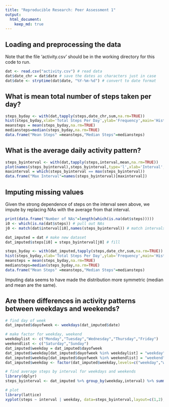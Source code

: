 ```yaml
---
title: "Reproducible Research: Peer Assessment 1"
output: 
  html_document:
    keep_md: true
---
```



## Loading and preprocessing the data
Note that the file 'activity.csv' should be in the working directory for this code to run.  
```r
dat <- read.csv("activity.csv") # read data
dat$date_chr = dat$date # save the dates as characters just in case
dat$date <- strptime(dat$date, "%Y-%m-%d") # convert to date format
```

## What is mean total number of steps taken per day?
```r
steps_byday <- with(dat,tapply(steps,date_chr,sum,na.rm=TRUE))
hist(steps_byday,xlab='Total Steps Per Day',ylab='Frequency',main='Histogram of Steps Per Day',freq=TRUE)
meansteps = mean(steps_byday,na.rm=TRUE)
mediansteps=median(steps_byday,na.rm=TRUE)
data.frame("Mean Steps" =meansteps,"Median Steps"=mediansteps)
```


## What is the average daily activity pattern?
```r
steps_byinterval <- with(dat,tapply(steps,interval,mean,na.rm=TRUE))
plot(names(steps_byinterval),steps_byinterval,type='l',xlab='Interval',ylab='Number of Steps',main='Average Steps By Interval')
maxinterval = which(steps_byinterval == max(steps_byinterval))
data.frame("Max Interval"=names(steps_byinterval)[maxinterval])
```


## Imputing missing values
Given the strong dependence of steps on the interval seen above, we impute by replacing NAs with the average from that interval.
```r
print(data.frame("Number of NAs"=length(which(is.na(dat$steps)))))
i0 <- which(is.na(dat$steps)) # pull out NAs
j0 <- match(dat$interval[i0],names(steps_byinterval)) # match intervals

dat_imputed = dat # make new dataset
dat_imputed$steps[i0] = steps_byinterval[j0] # fill

steps_byday <- with(dat_imputed,tapply(steps,date_chr,sum,na.rm=TRUE))
hist(steps_byday,xlab='Total Steps Per Day',ylab='Frequency',main='Histogram of Steps Per Day',freq=TRUE)
meansteps = mean(steps_byday,na.rm=TRUE)
mediansteps=median(steps_byday,na.rm=TRUE)
data.frame("Mean Steps" =meansteps,"Median Steps"=mediansteps)
```
Imputing data seems to have made the distribution more symmetric (median and mean are the same).  

## Are there differences in activity patterns between weekdays and weekends?
```r
# find day of week
dat_imputed$dayofweek <- weekdays(dat_imputed$date)

# make factor for weekday, weekend
weekdaylist <- c("Monday","Tuesday","Wednesday","Thursday","Friday")
weekendlist <- c("Saturday","Sunday")
dat_imputed$weekday = dat_imputed$dayofweek
dat_imputed$weekday[dat_imputed$dayofweek %in% weekdaylist] = "weekday"
dat_imputed$weekday[dat_imputed$dayofweek %in% weekendlist] = "weekend"
dat_imputed$weekday <- factor(dat_imputed$weekday,levels=c("weekday","weekend"))

# find average steps by interval for weekdays and weekends
library(dplyr)
steps_byinterval <- dat_imputed %>% group_by(weekday,interval) %>% summarise(steps=mean(steps))

# plot
library(lattice)
xyplot(steps ~ interval | weekday, data=steps_byinterval,layout=c(1,2),type='l')
```
